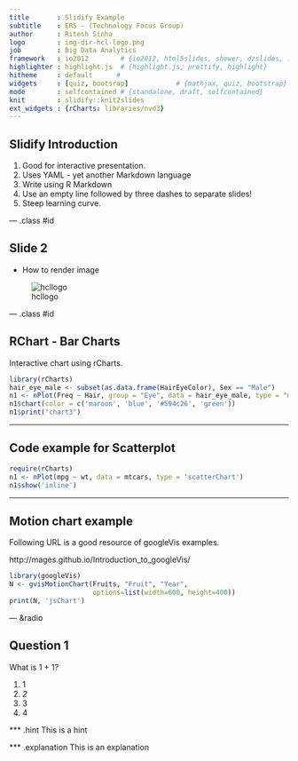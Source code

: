 ```yaml
---
title       : Slidify Example
subtitle    : ERS - (Technology Focus Group)
author      : Ritesh Sinha
logo        : img-dir-hcl-logo.png
job         : Big Data Analytics
framework   : io2012        # {io2012, html5slides, shower, dzslides, ...}
highlighter : highlight.js  # {highlight.js, prettify, highlight}
hitheme     : default      #
widgets     : [quiz, bootsrap]            # {mathjax, quiz, bootstrap}
mode        : selfcontained # {standalone, draft, selfcontained}
knit        : slidify::knit2slides
ext_widgets : {rCharts: libraries/nvd3}
---
```


## Slidify Introduction

1. Good for interactive presentation.
2. Uses YAML - yet another Markdown language
3. Write using R Markdown
4. Use an empty line followed by three dashes to separate slides!
5. Steep learning curve.

--- .class #id 

## Slide 2

* How to render image

![hcllogo](hcllogo.png)


--- .class #id 

## RChart - Bar Charts

Interactive chart using rCharts.

```r
library(rCharts)
hair_eye_male <- subset(as.data.frame(HairEyeColor), Sex == "Male")
n1 <- nPlot(Freq ~ Hair, group = "Eye", data = hair_eye_male, type = "multiBarChart")
n1$chart(color = c('maroon', 'blue', '#594c26', 'green'))
n1$print("chart3")
```

---

## Code example for Scatterplot

```r
require(rCharts)
n1 <- nPlot(mpg ~ wt, data = mtcars, type = 'scatterChart')
n1$show('inline')
```

---

## Motion chart example

Following URL is a good resource of googleVis examples.

http://mages.github.io/Introduction_to_googleVis/
```r
library(googleVis)
N <- gvisMotionChart(Fruits, "Fruit", "Year",
                     options=list(width=600, height=400))
print(N, 'jsChart')
```

--- &radio

## Question 1

What is 1 + 1?

1. 1
2. _2_
3. 3
4. 4

*** .hint
This is a hint


*** .explanation
This is an explanation



